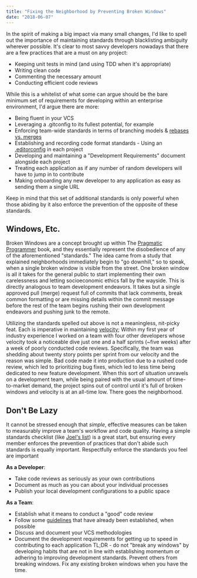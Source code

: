 ```yaml
---
title: "Fixing the Neighborhood by Preventing Broken Windows"
date: "2018-06-07"
---
```


In the spirit of making a big impact via many small changes, I'd like to spell out the importance of maintaining standards through blacklisting ambiguity wherever possible. It's clear to most savvy developers nowadays that there are a few practices that are a must on any project:
- Keeping unit tests in mind (and using TDD when it's appropriate)
- Writing clean code
- Commenting the necessary amount
- Conducting efficient code reviews

While this is a whitelist of what some can argue should be the bare minimum set of requirements for developing within an enterprise environment, I'd argue there are more:
- Being fluent in your VCS
- Leveraging a .gitconfig to its fullest potential, for example
- Enforcing team-wide standards in terms of branching models & [rebases vs. merges](https://www.atlassian.com/git/tutorials/merging-vs-rebasing)
- Establishing and recording code format standards - Using an [.editorconfig](https://editorconfig.org/) in each project
- Developing and maintaining a "Development Requirements" document alongside each project
- Treating each application as if any number of random developers will have to jump in to contribute
- Making onboarding any new developer to any application as easy as sending them a single URL

Keep in mind that this set of additional standards is only powerful when those abiding by it also enforce the prevention of the opposite of these standards.

## Windows, Etc.
Broken Windows are a concept brought up within The [Pragmatic Programmer](https://www.amazon.com/Pragmatic-Programmer-Journeyman-Master/dp/020161622X) book, and they essentially represent the disobedience of any of the aforementioned "standards." The idea came from a study that explained neighborhoods immediately begin to "go downhill," so to speak, when a single broken window
is visible from the street. One broken window is all it takes for the general public to start implementing
their own carelessness and letting socioeconomic ethics fall by the wayside. This is directly analogous to
team development endeavors. It takes but a single approved pull (merge) request full of commits that lack comments, break common formatting or are missing details within the commit message before the rest of the team begins rushing their own development endeavors and pushing junk to the remote.

Utilizing the standards spelled out above is not a meaningless, nit-picky feat. Each is imperative in maintaining [velocity](https://www.scruminc.com/velocity/); Within my first year of industry experience I worked on a team with four other developers whose velocity took a noticeable dive just one and a half sprints (~five weeks) after a week of poorly conducted code reviews. Specifically, the team was shedding about twenty story points per sprint from our velocity and the reason was simple. Bad code made it into production due to a rushed code review, which led to prioritizing bug fixes, which led to less time being dedicated to new feature development. When this sort of situation unravels on a development team, while being paired with the usual amount of time- to-market demand, the project spins out of control until it's full of broken windows and velocity is at an all-time low. There goes the neighborhood.

## Don't Be Lazy
It cannot be stressed enough that _simple_, effective measures can be taken to measurably improve a team's workflow and code quality. Having a simple standards checklist (like [Joel's list](https://www.joelonsoftware.com/2000/08/09/the-joel-test-12-steps-to-better-code/)) is a great start, but ensuring every member enforces the prevention of practices that don't abide such standards is equally important.
Respectfully enforce the standards you feel are important

**As a Developer**:
- Take code reviews as seriously as your own contributions
- Document as much as you can about your individual processes
- Publish your local development configurations to a public space

**As a Team**:
- Establish what it means to conduct a "good" code review
- Follow some [guidelines](https://smartbear.com/learn/code-review/best-practices-for-peer-code-review/) that have already been established, when possible
- Discuss and document your VCS methodologies
- Document the development requirements for getting up to speed in contributing to each application
TL;DR - do not "break any windows" by developing habits that are not in line with establishing momentum or adhering to improving development standards. Prevent others from breaking windows. Fix any existing broken windows when you have the time.
